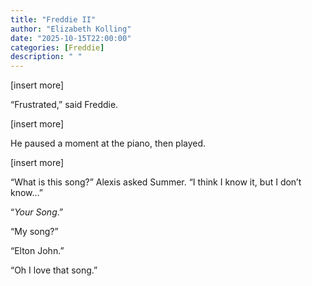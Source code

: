 ```yaml
---
title: "Freddie II"
author: "Elizabeth Kolling"
date: "2025-10-15T22:00:00"
categories: [Freddie]
description: " "
---
```


[insert more]

"Frustrated," said Freddie. 

[insert more]

He paused a moment at the piano, then played.

[insert more]

"What is this song?" Alexis asked Summer. "I think I know it, but I don't know..."

"*Your Song*."

"My song?"

"Elton John."

"Oh I love that song."

